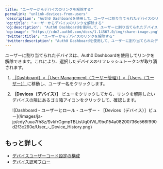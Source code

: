 ```yaml
---
title: "ユーザーからデバイスのリンクを解除する"
permalink: "unlink-devices-from-users"
'description': "Auth0 Dashboardを使用して、ユーザーに割り当てられたデバイスのリンクを解除する方法を説明します。"
'og:title': "ユーザーからデバイスのリンクを解除する"
'og:description': "Auth0 Dashboardを使用して、ユーザーに割り当てられたデバイスのリンクを解除する方法を説明します。"
'og:image': "https://cdn2.auth0.com/docs/1.14567.0/img/share-image.png"
'twitter:title': "ユーザーからデバイスのリンクを解除する"
'twitter:description': "Auth0 Dashboardを使用して、ユーザーに割り当てられたデバイスのリンクを解除する方法を説明します。"
---
```


ユーザーに割り当てられたデバイスは、<Tooltip data-tooltip-id="react-containers-DefinitionTooltip-0" href="/ja-jp/glossary?term=auth0-dashboard" tip="Auth0 Dashboard: サービスを構成するためのAuth0の主製品。" cta="用語集の表示">Auth0 Dashboard</Tooltip>を使用してリンクを解除できます。これにより、選択したデバイスのリフレッシュトークンが取り消されます。

1. [［Dashboard］>［User Management（ユーザー管理）］>［Users（ユーザー）］](https://manage.auth0.com/#/users)に移動し、ユーザー名をクリックします。
2. **［Devices（デバイス）］** ビューをクリックしてから、リンクを解除したいデバイスの隣にあるゴミ箱アイコンをクリックして、確認します。

   <Frame>![Dashboard - ユーザーとロール - ユーザー - ［Devices（デバイス）］ビュー](/images/ja-jp/cdy7uua7fh8z/SvkfrGgmpTBLisUq0tViL/9bd154a08200736c566f990d2f3c290e/User_-_Device_History.png)</Frame>

## もっと詳しく

* [デバイスユーザーコード設定の構成](/ja-jp/get-started/tenant-settings/configure-device-user-code-settings)
* [デバイス認可フロー](/ja-jp/get-started/authentication-and-authorization-flow/device-authorization-flow)